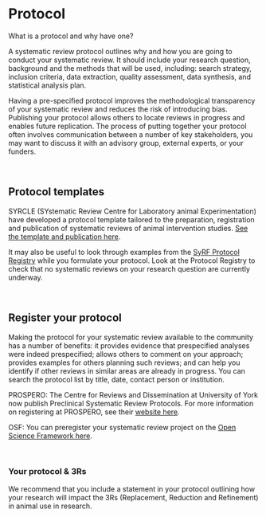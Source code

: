 # Protocol


What is a protocol and why have one?

A systematic review protocol outlines why and how you are going to conduct your systematic review. It should include your research question, background and the methods that will be used, including: search strategy, inclusion criteria, data extraction, quality assessment, data synthesis, and statistical analysis plan.

Having a pre-specified protocol improves the methodological transparency of your systematic review and reduces the risk of introducing bias. Publishing your protocol allows others to locate reviews in progress and enables future replication. The process of putting together your protocol often involves communication between a number of key stakeholders, you may want to discuss it with an advisory group, external experts, or your funders.

<br>

## Protocol templates

SYRCLE (SYstematic Review Centre for Laboratory animal Experimentation) have developed a protocol template tailored to the preparation, registration and publication of systematic reviews of animal intervention studies. [See the template and publication here](https://onlinelibrary.wiley.com/doi/epdf/10.1002/ebm2.7){target="_blank"}. 


It may also be useful to look through examples from the [SyRF Protocol Registry](http://syrf.org.uk/protocols/){target="_blank"} while you formulate your protocol. Look at the Protocol Registry to check that no systematic reviews on your research question are currently underway. 


<br>


## Register your protocol

Making the protocol for your systematic review available to the community has a number of benefits: it provides evidence that prespecified analyses were indeed prespecified; allows others to comment on your approach; provides examples for others planning such reviews; and can help you identify if other reviews in similar areas are already in progress. You can search the protocol list by title, date, contact person or institution. 


PROSPERO:
The Centre for Reviews and Dissemination at University of York now publish Preclinical Systematic Review Protocols. 
For more information on registering at PROSPERO, see their [website here](https://www.crd.york.ac.uk/prospero/){target="_blank"}.

OSF:
You can preregister your systematic review project on the [Open Science Framework here](https://osf.io/prereg/){target="_blank"}.

<br>

### Your protocol & 3Rs


We recommend that you include a statement in your protocol outlining how your research will impact the 3Rs (Replacement, Reduction and Refinement) in animal use in research.  


<br>